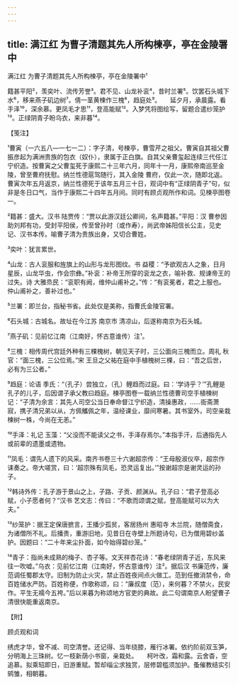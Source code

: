```yaml
---
---
---
```

title: 满江红 为曹子清题其先人所构楝亭，亭在金陵署中
---



满江红 为曹子清题其先人所构楝亭，亭在金陵署中¹


籍甚平阳²，羡奕叶、流传芳誉³。君不见、山龙补衮⁴，昔时兰署⁵。饮罢石头城下水⁶，移来燕子矶边树⁷。倩一茎黄楝作三槐⁸，趋庭处⁹。　　延夕月，承晨露。看手泽¹⁰，深余慕。更凤毛才思¹¹，登高能赋¹²。入梦凭将图绘写，留题合遣纱笼护¹³。正绿阴青子盼乌衣，来非暮¹⁴。





【笺注】


¹曹寅（一六五八—一七一二）：字子清，号楝亭，曹雪芹之祖父。曹寅自其祖父曹振彦起为满洲贵族的包衣（奴仆），隶属于正白旗。自其父亲曹玺起连续三代任江宁织造。按曹寅之父曹玺死于康熙二十三年六月，同年十一月，康熙帝南巡至金陵，曾至曹府抚慰。纳兰性德扈驾随行，其入金陵 曹府，仅此一次，随即北返。曹寅次年五月返京，纳兰性德死于该年五月三十日，观词中有“正绿阴青子”句，似非是冬日口气，当作于康熙二十四年五月间。同时有顾贞观所作和词。见楝亭图卷一。

²籍甚：盛大。汉书 陆贾传：“贾以此游汉廷公卿间，名声籍甚。”平阳：汉 曹参因助刘邦有功，受封平阳侯，传至曾孙时（或作寿），尚武帝姊阳信长公主，见史记、汉书本传。喻曹子清为贵族出身，又切合曹姓。

³奕叶：犹言累世。

⁴山龙：古人衮服和旌旗上的山形与龙形图纹。书 益稷：“予欲观古人之象，日月星辰，山龙华虫，作会宗彝。”补衮：补帝王所穿的衮龙之衣，喻补救、规谏帝王的过失。诗 大雅烝民：“衮职有阙，维仲山甫补之。”传：“有衮冕者，君之上服也。仲山甫补之，善补过也。”

⁵兰署：即兰台，指秘书省。此处仅是美称，指曹氏金陵官署。

⁶石头城：古城名。故址在今江苏 南京市 清凉山，后遂称南京为石头城。

⁷燕子矶：见前忆江南（江南好，怀古意谁传）注¹。

⁸三槐：相传周代宫廷外种有三棵槐树，朝见天子时，三公面向三槐而立。周礼 秋官：“面三槐，三公位焉。”宋 王旦之父祐在庭中手植槐树三棵，曰：“吾之后世，必有为三公者。”

⁹趋庭：论语 季氏：“（孔子）尝独立，（孔）鲤趋而过庭。曰：‘学诗乎？’”孔鲤是孔子的儿子，后因谓子承父教曰趋庭。楝亭图卷一载纳兰性德曹司空手植楝树记：“子清为余言：其先人司空公当日奉命督江宁织造，清操惠政，……衙斋萧寂，携子清兄弟以从，方佩觿佩之年，温经课业，靡间寒暑。其书室外，司空亲栽楝树一株，今尚在无恙。”

¹⁰手泽：礼记 玉藻：“父没而不能读父之书，手泽存焉尔。”本指手汗，后通指先人或前辈的遗墨或遗物。

¹¹凤毛：谓先人遗下的风采。南齐书卷三十六谢超宗传：“王母殷淑仪卒，超宗作诔奏之。帝大嗟赏，曰：‘超宗殊有凤毛，恐灵运复出。’”按谢超宗是谢灵运的孙子。

¹²韩诗外传：孔子游于景山之上，子路、子贡、颜渊从。孔子曰：“君子登高必赋，小子愿者何？”汉书 艺文志：传曰：“不歌而颂谓之赋，登高能赋可以为大夫。”

¹³纱笼护：据王定保唐摭言，王播少孤贫，客居扬州 惠昭寺 木兰院，随僧斋食，为诸僧所不礼。后播贵，重游旧地，见昔日在寺壁上所题诗句，已为僧用碧纱盖护。因题曰：“二十年来尘扑面，如今始得碧纱笼。”

¹⁴青子：指尚未成熟的梅子、杏子等。文天祥杏花诗：“春老绿阴青子近，东风来往一吹嘘。”乌衣：见前忆江南（江南好，怀古意谁传）注²。据后汉 书廉范传，廉范调任蜀郡太守。旧制为防止火灾，禁止百姓夜间点火做工。范到任撤消禁令，命百姓储水严防。百姓称便，作歌称颂，曰：“廉叔度（范），来何暮？不禁火，民安作。平生无襦今五袴。”后以来暮为称颂地方官吏的典故。此二句谓南京人盼望曹子清很快能重返南京。





【附】


顾贞观和词


绣虎才华，曾不减、司空清誉。还记得、当年绕膝，雁行冰署。依约阶前双玉笋，分明海上三珠树。忆一枝新荫小书窗，亲栽处。　　柯叶改，霜和露。云舍杳，空追慕。拟乘轺即日，旧游重赋。暂却缁尘求独赏，层修碧槛须加护。蚤催教结实引鹓雏，相朝暮。